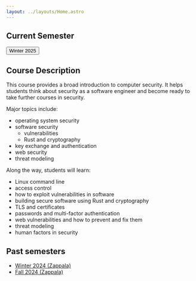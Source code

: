 ```yaml
---
layout: ../layouts/Home.astro
---
```



## Current Semester

<Button link="/winter2025">Winter 2025</Button>

## Course Description

This course provides a broad introduction to computer security. It helps
students think about security as a software engineer and become ready to take
further courses in security.

Major topics include:

- operating system security
- software security
  - vulnerabilities
  - Rust and cryptography
- key exchange and authentication
- web security
- threat modeling

Along the way, students will learn:

- Linux command line
- access control
- how to exploit vulnerabilities in software
- building secure software using Rust and cryptography
- TLS and certificates
- passwords and multi-factor authentication
- web vulnerabilities and how to prevent and fix them
- threat modeling
- human factors in security

## Past semesters

- [Winter 2024 (Zappala)](/winter2024)
- [Fall 2024 (Zappala)](/fall2024)
